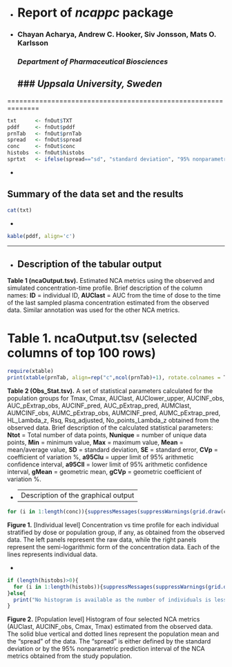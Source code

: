 -
# Report of *ncappc* package
-
### Chayan Acharya, Andrew C. Hooker, Siv Jonsson, Mats O. Karlsson
### *Department of Pharmaceutical Biosciences*
### *Uppsala University, Sweden*
------------------------------------------------------------------

==============================================================

```r
txt      <- fnOut$TXT
pddf     <- fnOut$pddf
prnTab   <- fnOut$prnTab
spread   <- fnOut$spread
conc     <- fnOut$conc
histobs  <- fnOut$histobs
sprtxt   <- ifelse(spread=="sd", "standard deviation", "95% nonparametric prediction interval of the NCA metrics obtained from the simulated data")
```

-

Summary of the data set and the results
-------------------------------


```r
cat(txt)
```

-

```r
kable(pddf, align='c')
```

-------------------------------

-
Description of the tabular output
------------------------------

**Table 1 (ncaOutput.tsv).** Estimated NCA metrics using the observed and simulated concentration-time profile. Brief description of the column names: **ID** = individual ID, **AUClast** = AUC from the time of dose to the time of the last sampled plasma concentration estimated from the observed data. Similar annotation was used for the other NCA metrics.

# Table 1. ncaOutput.tsv (selected columns of top 100 rows)

```r
require(xtable)
print(xtable(prnTab, align=rep("c",ncol(prnTab)+1), rotate.colnames = T), include.rownames=FALSE, type = 'html')
```

**Table 2 (Obs_Stat.tsv).** A set of statistical parameters calculated for the population groups for Tmax, Cmax, AUClast, AUClower_upper, AUCINF_obs, AUC_pExtrap_obs, AUCINF_pred, AUC_pExtrap_pred, AUMClast, AUMCINF_obs, AUMC_pExtrap_obs, AUMCINF_pred, AUMC_pExtrap_pred, HL_Lambda_z, Rsq, Rsq_adjusted, No_points_Lambda_z obtained from the observed data. Brief description of the calculated statistical parameters: **Ntot** = Total number of data points, **Nunique** = number of unique data points, **Min** = minimum value, **Max** = maximum value, **Mean** = mean/average value, **SD** = standard deviation, **SE** = standard error, **CVp** = coefficient of variation %, **a95CIu** = upper limit of 95% arithmetic confidence interval, **a95CIl** = lower limit of 95% arithmetic confidence interval, **gMean** = geometric mean, **gCVp** = geometric coefficient of variation %.


-
---------------------------------
Description of the graphical output
------------------------------

```r
for (i in 1:length(conc)){suppressMessages(suppressWarnings(grid.draw(conc[[i]]))); Sys.sleep(0.5); grid.newpage()}
```

**Figure 1.** [Individual level] Concentration vs time profile for each individual stratified by dose or population group, if any, as obtained from the observed data. The left panels represent the raw data, while the right panels represent the semi-logarithmic form of the concentration data. Each of the lines represents individual data.

-

```r
if (length(histobs)>0){
  for (i in 1:length(histobs)){suppressMessages(suppressWarnings(grid.draw(histobs[[i]]))); Sys.sleep(0.5); grid.newpage()}
}else{
  print("No histogram is available as the number of individuals is less than 5 in each population strata!")
}
```

**Figure 2.** [Population level] Histogram of four selected NCA metrics (AUClast, AUCINF_obs, Cmax, Tmax) estimated from the observed data. The solid blue vertical and dotted lines represent the population mean and the "spread" of the data. The "spread" is either defined by the standard deviation or by the 95% nonparametric prediction interval of the NCA metrics obtained from the study population.




